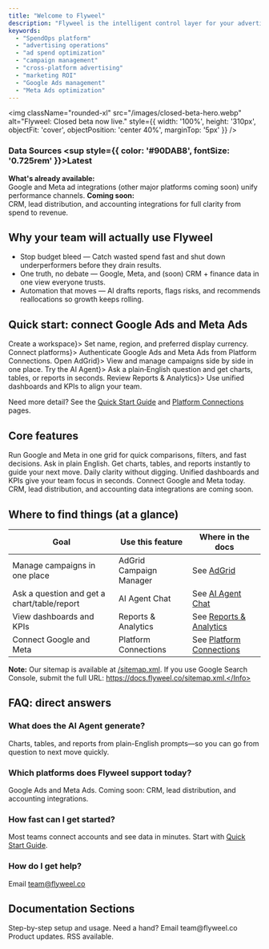 ---
title: "Welcome to Flyweel"
description: "Flyweel is the intelligent control layer for your advertising operations. We help high-volume advertising teams eliminate waste, make data-driven decisions faster, and unlock hidden ROI across Google Ads, Meta Ads, and beyond."
keywords:
  - "SpendOps platform"
  - "advertising operations"
  - "ad spend optimization"
  - "campaign management"
  - "cross-platform advertising"
  - "marketing ROI"
  - "Google Ads management"
  - "Meta Ads optimization"
---

<img 
  className="rounded-xl" 
  src="/images/closed-beta-hero.webp" 
  alt="Flyweel: Closed beta now live." 
  style={{ width: '100%', height: '310px', objectFit: 'cover', objectPosition: 'center 40%', marginTop: '5px' }}
/>

### Data Sources <sup style={{ color: '#90DAB8', fontSize: '0.725rem' }}>Latest</sup>

<Update label="20 August 2025" description="Closed Beta v1.0">
  <Check><strong>What's already available:</strong><br/>Google and Meta ad integrations (other major platforms coming soon) unify performance channels.</Check>
  <Info><strong>Coming soon:</strong><br/>CRM, lead distribution, and accounting integrations for full clarity from spend to revenue.</Info>
</Update>

## Why your team will actually use Flyweel

- Stop budget bleed — Catch wasted spend fast and shut down underperformers before they drain results.
- One truth, no debate — Google, Meta, and (soon) CRM + finance data in one view everyone trusts.
- Automation that moves — AI drafts reports, flags risks, and recommends reallocations so growth keeps rolling.

## Quick start: connect Google Ads and Meta Ads

<Steps>
  <Step title={<a href="/getting-started/quickstart-guide">Create a workspace</a>}>
    Set name, region, and preferred display currency.
  </Step>
  <Step title={<a href="/getting-started/ad-platform-connections">Connect platforms</a>}>
    Authenticate Google Ads and Meta Ads from Platform Connections.
  </Step>
  <Step title={<a href="/features/adgrid-campaign-manager">Open AdGrid</a>}>
    View and manage campaigns side by side in one place.
  </Step>
  <Step title={<a href="/features/ai-agent-chat">Try the AI Agent</a>}>
    Ask a plain‑English question and get charts, tables, or reports in seconds.
  </Step>
  <Step title={<a href="/features/reports-analytics">Review Reports & Analytics</a>}>
    Use unified dashboards and KPIs to align your team.
  </Step>
</Steps>

Need more detail? See the <a href="/getting-started/quickstart-guide">Quick Start Guide</a> and <a href="/getting-started/ad-platform-connections">Platform Connections</a> pages.

## Core features

<Columns cols={2}>
  <Card
    title="AdGrid Campaign Manager"
    icon="grid"
    href="/features/adgrid-campaign-manager"
  >
    Run Google and Meta in one grid for quick comparisons, filters, and fast decisions.
  </Card>
  <Card
    title="AI Agent Chat"
    icon="comments"
    iconType="solid"
    href="/features/ai-agent-chat"
  >
    Ask in plain English. Get charts, tables, and reports instantly to guide your next move.
  </Card>
  <Card
    title="Reports & Analytics"
    icon="chart-bar"
    iconType="solid"
    href="/features/reports-analytics"
  >
    Daily clarity without digging. Unified dashboards and KPIs give your team focus in seconds.
  </Card>
  <Card
    title="Platform Connections"
    icon="plug"
    href="/getting-started/ad-platform-connections"
  >
    Connect Google and Meta today. CRM, lead distribution, and accounting data integrations are coming soon.
  </Card>
</Columns>

## Where to find things (at a glance)

| Goal | Use this feature | Where in the docs |
|---|---|---|
| Manage campaigns in one place | AdGrid Campaign Manager | See <a href="/features/adgrid-campaign-manager">AdGrid</a> |
| Ask a question and get a chart/table/report | AI Agent Chat | See <a href="/features/ai-agent-chat">AI Agent Chat</a> |
| View dashboards and KPIs | Reports & Analytics | See <a href="/features/reports-analytics">Reports & Analytics</a> |
| Connect Google and Meta | Platform Connections | See <a href="/getting-started/ad-platform-connections">Platform Connections</a> |

<Info><strong>Note:</strong> Our sitemap is available at <a href="/sitemap.xml">/sitemap.xml</a>. If you use Google Search Console, submit the full URL: https://docs.flyweel.co/sitemap.xml.</Info>

## FAQ: direct answers

### What does the AI Agent generate?
Charts, tables, and reports from plain-English prompts—so you can go from question to next move quickly.

### Which platforms does Flyweel support today?
Google Ads and Meta Ads. Coming soon: CRM, lead distribution, and accounting integrations.

### How fast can I get started?
Most teams connect accounts and see data in minutes. Start with <a href="/getting-started/quickstart-guide">Quick Start Guide</a>.

### How do I get help?
Email <a href="mailto:team@flyweel.co">team@flyweel.co</a>

## Documentation Sections

<Columns cols={3}>
  <Card
    title="User Guide"
    icon="book-open"
    href="/getting-started/quickstart-guide"
  >
    Step-by-step setup and usage.
  </Card>
  <Card
    title="Support & Help"
    icon="headphones"
    href="mailto:team@flyweel.co"
  >
    Need a hand? Email team@flyweel.co
  </Card>
  <Card
    title="Changelog"
    icon="megaphone"
    href="/changelog"
  >
    Product updates. RSS available.
  </Card>
</Columns>

